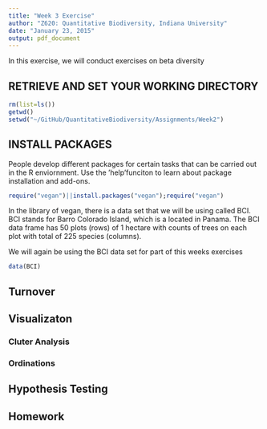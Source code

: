 ```yaml
---
title: "Week 3 Exercise"
author: "Z620: Quantitative Biodiversity, Indiana University"
date: "January 23, 2015"
output: pdf_document
---
```

In this exercise, we will conduct exercises on beta diversity

## RETRIEVE AND SET YOUR WORKING DIRECTORY

```r
rm(list=ls())
getwd()
setwd("~/GitHub/QuantitativeBiodiversity/Assignments/Week2")
```

## INSTALL PACKAGES
People develop different packages for certain tasks that can be carried out in 
the R enviornment. 
Use the 'help'funciton to learn about package installation and add-ons.

```r
require("vegan")||install.packages("vegan");require("vegan")

```

In the library of vegan, there is a data set that we will be using called BCI. 
BCI stands for Barro Colorado Island, which is a located in Panama. 
The BCI data frame has 50 plots (rows) of 1 hectare with counts of trees on 
each plot with total of 225 species (columns).

We will again be using the BCI data set for part of this weeks exercises

```r
data(BCI)
```


## Turnover



## Visualizaton


### Cluter Analysis


### Ordinations


## Hypothesis Testing




## Homework
